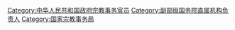 [[Category:中华人民共和国政府宗教事务官员|Category:中华人民共和国政府宗教事务官员]]
[[Category:副部级国务院直属机构负责人|Category:副部级国务院直属机构负责人]]
[[Category:国家宗教事务局|Category:国家宗教事务局]]